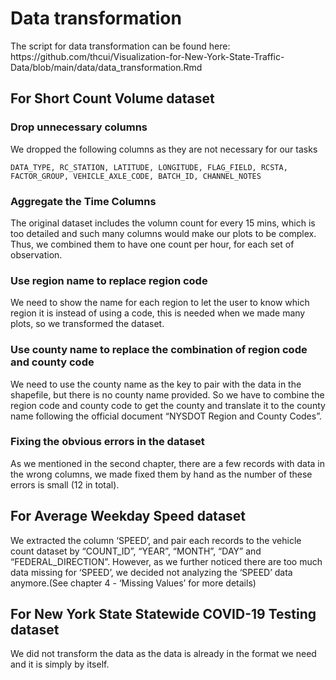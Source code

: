 # Data transformation

The script for data transformation can be found here:
https://github.com/thcui/Visualization-for-New-York-State-Traffic-Data/blob/main/data/data_transformation.Rmd

## For Short Count Volume dataset

### Drop unnecessary columns

We dropped the following columns as they are not necessary for our tasks
```
DATA_TYPE, RC_STATION, LATITUDE, LONGITUDE, FLAG_FIELD, RCSTA, FACTOR_GROUP, VEHICLE_AXLE_CODE, BATCH_ID, CHANNEL_NOTES

```

### Aggregate the Time Columns
The original dataset includes the volumn count for every 15 mins, which is too detailed and such many columns would make our plots to be complex. Thus, we combined them to have one count per hour, for each set of observation.

### Use region name to replace region code
We need to show the name for each region to let the user to know which region it is instead of using a code, this is needed when we made many plots, so we transformed the dataset.

### Use county name to replace the combination of region code and county code
We need to use the county name as the key to pair with the data in the shapefile, but there is no county name provided. So we have to combine the region code and county code to get the county and translate it to the county name following the official document "NYSDOT Region and County Codes".

### Fixing the obvious errors in the dataset
As we mentioned in the second chapter, there are a few records with data in the wrong columns, we made fixed them by hand as the number of these errors is small (12 in total).

## For Average Weekday Speed dataset

We extracted the column 'SPEED', and pair each records to the vehicle count dataset by "COUNT_ID", "YEAR", "MONTH", "DAY" and "FEDERAL_DIRECTION".
However, as we further noticed there are too much data missing for 'SPEED', we decided not analyzing the 'SPEED' data anymore.(See chapter 4 - 'Missing Values' for more details)

## For New York State Statewide COVID-19 Testing dataset
We did not transform the data as the data is already in the format we need and it is simply by itself.
